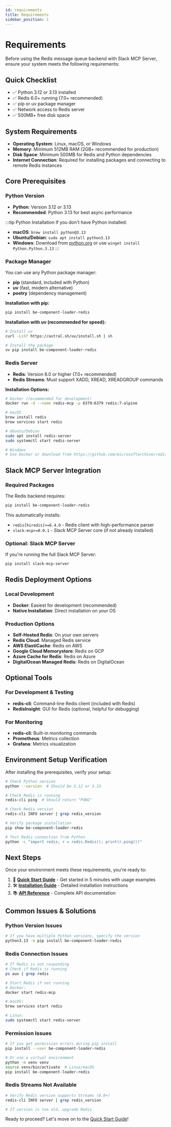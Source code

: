 ```yaml
---
id: requirements
title: Requirements
sidebar_position: 1
---
```


# Requirements

Before using the Redis message queue backend with Slack MCP Server, ensure your system meets the following requirements:

## Quick Checklist

- ✅ Python 3.12 or 3.13 installed
- ✅ Redis 6.0+ running (7.0+ recommended)
- ✅ pip or uv package manager
- ✅ Network access to Redis server
- ✅ 500MB+ free disk space

## System Requirements

- **Operating System**: Linux, macOS, or Windows
- **Memory**: Minimum 512MB RAM (2GB+ recommended for production)
- **Disk Space**: Minimum 500MB for Redis and Python dependencies
- **Internet Connection**: Required for installing packages and connecting to remote Redis instances

## Core Prerequisites

### Python Version

- **Python**: Version 3.12 or 3.13
- **Recommended**: Python 3.13 for best async performance

:::tip Python Installation
If you don't have Python installed:
- **macOS**: `brew install python@3.13`
- **Ubuntu/Debian**: `sudo apt install python3.13`
- **Windows**: Download from [python.org](https://www.python.org/) or use `winget install Python.Python.3.13`
:::

### Package Manager

You can use any Python package manager:

- **pip** (standard, included with Python)
- **uv** (fast, modern alternative)
- **poetry** (dependency management)

**Installation with pip:**
```bash
pip install be-component-loader-redis
```

**Installation with uv (recommended for speed):**
```bash
# Install uv
curl -LsSf https://astral.sh/uv/install.sh | sh

# Install the package
uv pip install be-component-loader-redis
```

### Redis Server

- **Redis**: Version 6.0 or higher (7.0+ recommended)
- **Redis Streams**: Must support XADD, XREAD, XREADGROUP commands

**Installation Options:**

```bash
# Docker (recommended for development)
docker run -d --name redis-mcp -p 6379:6379 redis:7-alpine

# macOS
brew install redis
brew services start redis

# Ubuntu/Debian
sudo apt install redis-server
sudo systemctl start redis-server

# Windows
# Use Docker or download from https://github.com/microsoftarchive/redis/releases
```

## Slack MCP Server Integration

### Required Packages

The Redis backend requires:

```bash
pip install be-component-loader-redis
```

This automatically installs:
- `redis[hiredis]>=6.4.0` - Redis client with high-performance parser
- `slack-mcp>=0.0.1` - Slack MCP Server core (if not already installed)

### Optional: Slack MCP Server

If you're running the full Slack MCP Server:

```bash
pip install slack-mcp-server
```

## Redis Deployment Options

### Local Development
- **Docker**: Easiest for development (recommended)
- **Native Installation**: Direct installation on your OS

### Production Options
- **Self-Hosted Redis**: On your own servers
- **Redis Cloud**: Managed Redis service
- **AWS ElastiCache**: Redis on AWS
- **Google Cloud Memorystore**: Redis on GCP
- **Azure Cache for Redis**: Redis on Azure
- **DigitalOcean Managed Redis**: Redis on DigitalOcean

## Optional Tools

### For Development & Testing
- **redis-cli**: Command-line Redis client (included with Redis)
- **RedisInsight**: GUI for Redis (optional, helpful for debugging)

### For Monitoring
- **redis-cli**: Built-in monitoring commands
- **Prometheus**: Metrics collection
- **Grafana**: Metrics visualization

## Environment Setup Verification

After installing the prerequisites, verify your setup:

```bash
# Check Python version
python --version  # Should be 3.12 or 3.13

# Check Redis is running
redis-cli ping  # Should return "PONG"

# Check Redis version
redis-cli INFO server | grep redis_version

# Verify package installation
pip show be-component-loader-redis

# Test Redis connection from Python
python -c "import redis; r = redis.Redis(); print(r.ping())"
```

## Next Steps

Once your environment meets these requirements, you're ready to:

1. 🚀 **[Quick Start Guide](./quick-start)** - Get started in 5 minutes with usage examples
2. 🛠️ **[Installation Guide](./installation)** - Detailed installation instructions
3. 📚 **[API Reference](../api-references/api-references)** - Complete API documentation

## Common Issues & Solutions

### Python Version Issues
```bash
# If you have multiple Python versions, specify the version
python3.13 -m pip install be-component-loader-redis
```

### Redis Connection Issues
```bash
# If Redis is not responding
# Check if Redis is running
ps aux | grep redis

# Start Redis if not running
# Docker:
docker start redis-mcp

# macOS:
brew services start redis

# Linux:
sudo systemctl start redis-server
```

### Permission Issues
```bash
# If you get permission errors during pip install
pip install --user be-component-loader-redis

# Or use a virtual environment
python -m venv venv
source venv/bin/activate  # Linux/macOS
pip install be-component-loader-redis
```

### Redis Streams Not Available
```bash
# Verify Redis version supports Streams (6.0+)
redis-cli INFO server | grep redis_version

# If version is too old, upgrade Redis
```

Ready to proceed? Let's move on to the [Quick Start Guide](./quick-start)!
